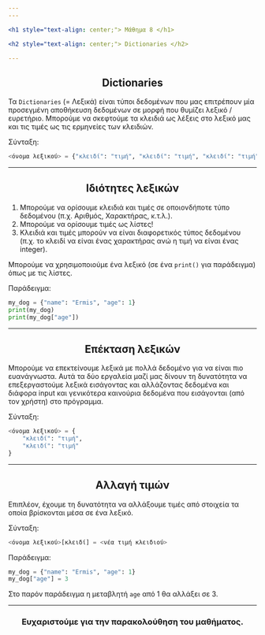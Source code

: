 ```yaml
---
---

<h1 style="text-align: center;"> Μάθημα 8 </h1>

<h2 style="text-align: center;"> Dictionaries </h2>

---
```


<h2 style="text-align: center;"> Dictionaries </h2>

Τα ```Dictionaries``` (= Λεξικά) είναι τύποι δεδομένων που μας επιτρέπουν μία προσεγμένη αποθήκευση δεδομένων σε μορφή που θυμίζει λεξικό / ευρετήριο. 
Μπορούμε να σκεφτούμε τα κλειδιά ως λέξεις στο λεξικό μας και τις τιμές ως τις ερμηνείες των κλειδιών.

Σύνταξη:
```python
<όνομα λεξικού> = {"κλειδί": "τιμή", "κλειδί": "τιμή", "κλειδί": "τιμή"}
```

---

<h2 style="text-align: center;"> Ιδιότητες λεξικών </h2>

1) Μπορούμε να ορίσουμε κλειδιά και τιμές σε οποιονδήποτε τύπο δεδομένου (π.χ. Αριθμός, Χαρακτήρας, κ.τ.λ.).
2) Μπορούμε να ορίσουμε τιμές ως λίστες!
3) Κλειδιά και τιμές μπορούν να είναι διαφορετικός τύπος δεδομένου (π.χ. το κλειδί να είναι ένας χαρακτήρας ανώ η τιμή να είναι ένας integer).

Μπορούμε να χρησιμοποιούμε ένα λεξικό (σε ένα ```print()``` για παράδειγμα) όπως με τις λίστες.

Παράδειγμα:
```python
my_dog = {"name": "Ermis", "age": 1}
print(my_dog)
print(my_dog["age"])
```

---

<h2 style="text-align: center;"> Επέκταση λεξικών </h2>

Μπορούμε να επεκτείνουμε λεξικά με πολλά δεδομένο για να είναι πιο ευανάγνωστα.
Αυτά τα δύο εργαλεία μαζί μας δίνουν τη δυνατότητα να επεξεργαστούμε λεξικά εισάγοντας και αλλάζοντας δεδομένα και διάφορα input και γενικότερα καινούρια δεδομένα που εισάγονται (από τον χρήστη) στο πρόγραμμα.

Σύνταξη:
```python
<όνομα λεξικού> = {
    "κλειδί": "τιμή",
    "κλειδί": "τιμή"
}
```

---

<h2 style="text-align: center;"> Αλλαγή τιμών </h2>

Επιπλέον, έχουμε τη δυνατότητα να αλλάξουμε τιμές από στοιχεία τα οποία βρίσκονται μέσα σε ένα λεξικό.

Σύνταξη:
```python
<όνομα λεξικού>[κλειδί] = <νέα τιμή κλειδιού>
```

Παράδειγμα:
```python
my_dog = {"name": "Ermis", "age": 1}
my_dog["age"] = 3
```
Στο παρόν παράδειγμα η μεταβλητή ```age``` από 1 θα αλλάξει σε 3.

---

<h3 style="text-align: center;"> Ευχαριστούμε για την παρακολούθηση του μαθήματος. </h3>